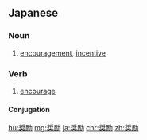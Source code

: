 {{also|奖励|獎勵}}
==Japanese==
{{ja-kanjitab|しょう|れい|yomi=on}}

===Noun===
{{ja-noun|しょうれい}}

# [[encouragement]], [[incentive]]

===Verb===
{{ja-verb-suru|しょうれい}}

# [[encourage]]

====Conjugation====
{{ja-suru|しょうれい}}

[[hu:奨励]]
[[mg:奨励]]
[[ja:奨励]]
[[chr:奨励]]
[[zh:奨励]]